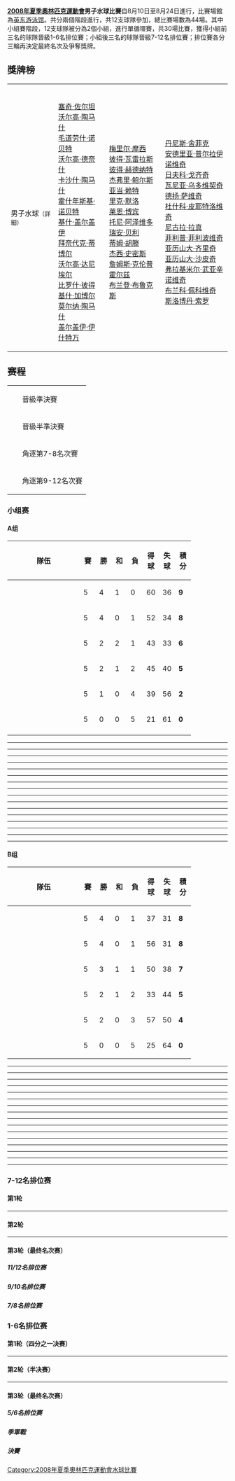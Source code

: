 {{2008年夏季奧林匹克運動會水球比賽}}

'''[[2008年夏季奧林匹克運動會|2008年夏季奧林匹克運動會]]男子水球比賽'''自8月10日至8月24日進行，比賽場館為[[英东游泳馆|英东游泳馆]]。共分兩個階段進行，共12支球隊參加，總比賽場數為44場。其中小組賽階段，12支球隊被分為2個小組，進行單循環賽，共30場比賽，獲得小組前三名的球隊晉級1-6名排位賽；小組後三名的球隊晉級7-12名排位賽；排位賽各分三輪再決定最終名次及爭奪獎牌。

== 獎牌榜 ==
{| {{MedalistTable|type=項目|columns=1|style=font-size:small;}}
|-
|男子水球<small>（詳細）</small>
| {{flagIOCteam|HUN|2008年夏季}}<br />[[塞奇·佐尔坦|塞奇·佐尔坦]]<br />[[沃尔高·陶马什_(水球运动员)|沃尔高·陶马什]]<br />[[毛道劳什·诺贝特|毛道劳什·诺贝特]]<br />[[沃尔高·德奈什|沃尔高·德奈什]]<br />[[卡沙什·陶马什|卡沙什·陶马什]]<br />[[霍什年斯基·诺贝特|霍什年斯基·诺贝特]]<br />[[基什·盖尔盖伊|基什·盖尔盖伊]]<br />[[拜奈代克·蒂博尔|拜奈代克·蒂博尔]]<br />[[沃尔高·达尼埃尔|沃尔高·达尼埃尔]]<br />[[比罗什·彼得|比罗什·彼得]]<br />[[基什·加博尔|基什·加博尔]]<br />[[莫尔纳·陶马什|莫尔纳·陶马什]]<br />[[盖尔盖伊·伊什特万|盖尔盖伊·伊什特万]]
| {{flagIOCteam|USA|2008年夏季}}<br />[[梅里尔·摩西|梅里尔·摩西]]<br />[[彼得·瓦雷拉斯|彼得·瓦雷拉斯]]<br />[[彼得·赫德纳特|彼得·赫德纳特]]<br />[[杰弗里·鲍尔斯|杰弗里·鲍尔斯]]<br />[[亚当·赖特|亚当·赖特]]<br />[[里克·默洛|里克·默洛]]<br />[[莱恩·博宾|莱恩·博宾]]<br />[[托尼·阿泽维多|托尼·阿泽维多]]<br />[[瑞安·贝利|瑞安·贝利]]<br />[[蒂姆·胡滕|蒂姆·胡滕]]<br />[[杰西·史密斯|杰西·史密斯]]<br />[[詹姆斯·克伦普霍尔兹|詹姆斯·克伦普霍尔兹]]<br />[[布兰登·布鲁克斯|布兰登·布鲁克斯]]
| {{flagIOCteam|SRB|2008年夏季}}<br />[[丹尼斯·舍菲克|丹尼斯·舍菲克]]<br />[[安德里亚·普尔拉伊诺维奇|安德里亚·普尔拉伊诺维奇]]<br />[[日夫科·戈齐奇|日夫科·戈齐奇]]<br />[[瓦尼亚·乌多维契奇|瓦尼亚·乌多维契奇]]<br />[[德扬·萨维奇|德扬·萨维奇]]<br />[[杜什科·皮耶特洛维奇|杜什科·皮耶特洛维奇]]<br />[[尼古拉·拉真|尼古拉·拉真]]<br />[[菲利普·菲利波维奇|菲利普·菲利波维奇]]<br />[[亚历山大·齐里奇|亚历山大·齐里奇]]<br />[[亚历山大·沙皮奇|亚历山大·沙皮奇]]<br />[[弗拉基米尔·武亚辛诺维奇|弗拉基米尔·武亚辛诺维奇]]<br />[[布兰科·佩科维奇|布兰科·佩科维奇]]<br />[[斯洛博丹·索罗|斯洛博丹·索罗]]
|}

== 赛程 ==
{| class="infobox bordered"
|-
|width=10px bgcolor="#afeeee"| ||晉級準決賽
|-
|width=10px bgcolor="#ccffcc"| ||晉級半準決賽
|-
|width=10px bgcolor="#ffe4b5"| ||角逐第7-8名次賽
|-
|width=10px bgcolor="#ffcccc"| ||角逐第9-12名次賽
|}

=== 小组赛 ===
==== A组 ====
{| class="wikitable"
! width=150|隊伍
! width=20|賽
! width=20|勝
! width=20|和
! width=20|負
! width=20|得球
! width=20|失球
! width=20|積分
|-bgcolor="#afeeee"
| {{HUN}} || 5 || 4 || 1 || 0 || 60 || 36 || '''9'''
|-bgcolor="#ccffcc"
| {{ESP}} || 5 || 4 || 0 || 1 || 52 || 34 || '''8'''
|-bgcolor="#ccffcc"
| {{MNE}} || 5 || 2 || 2 || 1 || 43 || 33 || '''6'''
|-bgcolor="#ffe4b5"
| {{AUS}} || 5 || 2 || 1 || 2 || 45 || 40 || '''5'''
|-bgcolor="#ffcccc"
| {{GRE}} || 5 || 1 || 0 || 4 || 39 || 56 || '''2'''
|-bgcolor="#ffcccc"
| {{CAN}} || 5 || 0 || 0 || 5 || 21 || 61 || '''0'''

|-
|}
----
{{waterpolobox
| date= 2008年8月10日
| time= 9:30
| report= [http://results.beijing2008.cn/WRM/CHI/INF/WP/C73/WPM400A01.shtml#WPM400A01 報告]{{dead link|date=十一月 2017 |bot=InternetArchiveBot }}
| team1= {{ESP}}
| score1= 16
| team2= {{CAN}}
| score2= 6
| location= [[北京英东游泳馆|北京英东-{游}-泳馆]]
| attendance= 
| referees= 
| Q1= 5:2
| Q2= 4:2
| Q3= 3:1
| Q4= 4:1
| OT=
| goals1= 
| goals2= 
}}
----
{{waterpolobox
| date= 2008年8月10日
| time= 10:50
| report= [http://results.beijing2008.cn/WRM/CHI/INF/WP/C73/WPM400A02.shtml#WPM400A02 報告]{{dead link|date=十一月 2017 |bot=InternetArchiveBot }}
| team1= {{HUN}}
| score1= 10
| team2= {{MNE}}
| score2= 10
| location= [[北京英东游泳馆|北京英东-{游}-泳馆]]
| attendance= 
| referees= 博里什·马尔盖塔（斯洛文尼亚）
| Q1= 3:3
| Q2= 3:1
| Q3= 2:4
| Q4= 2:2
| OT=
| goals1= 
| goals2= 
}}
----
{{waterpolobox
| date= 2008年8月10日
| time= 14:00
| report= 3
| team1= {{AUS}}
| score1= 12
| team2= {{GRE}}
| score2= 8
| location= [[北京英东游泳馆|北京英东-{游}-泳馆]]
| attendance= 
| referees= 托尔斯滕·博克（德国）／阿伦·钱尼（美国）
| Q1= 5:5
| Q2= 4:3
| Q3= 2:0
| Q4= 1:0
| OT=
| goals1= 
| goals2= 
}}
----
{{waterpolobox
| date= 2008年8月12日
| time= 9:30
| report= 12
| team1= {{CAN}}
| score1= 0 
| team2= {{MNE}}
| score2= 12
| location= [[北京英东游泳馆|北京英东-{游}-泳馆]]
| attendance= 
| referees= 斯蒂芬·奈茨（新西兰）／盖伊·平克（南非）
| Q1= 0:3
| Q2= 0:4
| Q3= 0:4
| Q4= 0:1
| OT=
| goals1= 
| goals2= 
}}
----
{{waterpolobox
| date= 2008年8月12日
| time= 10:50
| report= 8
| team1= {{ESP}}
| score1= 9
| team2= {{AUS}}
| score2= 8
| location= [[北京英东游泳馆|北京英东-{游}-泳馆]]
| attendance= 
| referees= 博里什·马尔盖塔（斯洛文尼亚）／卡普蒂·马西米利亚诺（意大利）
| Q1= 4:0
| Q2= 2:4
| Q3= 2:2
| Q4= 1:2
| OT=
| goals1= 
| goals2= 
}}
----
{{waterpolobox
| date= 2008年8月12日
| time= 14:00
| report= 7
| team1= {{GRE}}
| score1= 6
| team2= {{HUN}}
| score2= 17
| location= [[北京英东游泳馆|北京英东-{游}-泳馆]]
| attendance= 
| referees= 姆拉登·拉克（克罗地亚）／米哈伊洛·契里奇（塞尔维亚）
| Q1= 2:7
| Q2= 2:2
| Q3= 1:4
| Q4= 1:4
| OT=
| goals1= 
| goals2= 
}}
----
{{waterpolobox
| date= 2008年8月14日
| time= 12:10
| report= [http://results.beijing2008.cn/WRM/CHI/INF/WP/C73/WPM400A07.shtml#WPM400A07 報告]{{dead link|date=十一月 2017 |bot=InternetArchiveBot }}
| team1= {{HUN}}
| score1= 8
| team2= {{ESP}}
| score2= 5
| location= [[北京英东游泳馆|北京英东-{游}-泳馆]]
| attendance= 
| referees= 
| Q1= 2:3
| Q2= 4:2
| Q3= 0:0
| Q4= 2:0
| OT=
| goals1= 
| goals2= 
}}
----
{{waterpolobox
| date= 2008年8月14日
| time= 14:00
| report= [http://results.beijing2008.cn/WRM/CHI/INF/WP/C73/WPM400A08.shtml#WPM400A08 報告]{{dead link|date=十一月 2017 |bot=InternetArchiveBot }}
| team1= {{MNE}}
| score1= 10
| team2= {{GRE}}
| score2= 6
| location= [[北京英东游泳馆|北京英东-{游}-泳馆]]
| attendance= 
| referees= 
| Q1= 3:1
| Q2= 2:1
| Q3= 5:2
| Q4= 0:2
| OT=
| goals1= 
| goals2= 
}}
----
{{waterpolobox
| date= 2008年8月14日
| time= 15:20
| report= [http://results.beijing2008.cn/WRM/CHI/INF/WP/C73/WPM400A09.shtml#WPM400A09 報告]{{dead link|date=十一月 2017 |bot=InternetArchiveBot }}
| team1= {{AUS}}
| score1= 8
| team2= {{CAN}}
| score2= 5
| location= [[北京英东游泳馆|北京英东-{游}-泳馆]]
| attendance= 
| referees= 
| Q1= 2:3
| Q2= 2:1
| Q3= 3:1
| Q4= 1:0
| goals1= 
| goals2= 
}}
----
{{waterpolobox
| date= 2008年8月16日
| time= 10:50
| report= [http://results.beijing2008.cn/WRM/CHI/INF/WP/C73/WPM400A10.shtml#WPM400A10 報告]{{dead link|date=十一月 2017 |bot=InternetArchiveBot }}
| team1= {{CAN}}
| score1= 7
| team2= {{GRE}}
| score2= 13
| location= [[北京英东游泳馆|北京英东-{游}-泳馆]]
| attendance= 
| referees= 
| Q1= 1:6
| Q2= 4:5
| Q3= 2:1
| Q4= 0:1
| OT=
| goals1= 
| goals2= 
}}
----
{{waterpolobox
| date= 2008年8月16日
| time= 14:00
| report= [http://results.beijing2008.cn/WRM/CHI/INF/WP/C73/WPM400A11.shtml#WPM400A11 報告]{{dead link|date=十一月 2017 |bot=InternetArchiveBot }}
| team1= {{ESP}}
| score1= 12
| team2= {{MNE}}
| score2= 6
| location= [[北京英东游泳馆|北京英东-{游}-泳馆]]
| attendance= 
| referees= 阿伦·钱尼（美国）／艾哈迈德·埃尔汗·图尔加（土耳其）
| Q1= 3:0
| Q2= 4:1
| Q3= 3:4
| Q4= 2:1
| OT=
| goals1= 
| goals2= 
}}
----
{{waterpolobox
| date= 2008年8月16日
| time= 15:20
| report= [http://results.beijing2008.cn/WRM/CHI/INF/WP/C73/WPM400A12.shtml#WPM400A12 報告]{{dead link|date=十一月 2017 |bot=InternetArchiveBot }}
| team1= {{AUS}}
| score1= 12
| team2= {{HUN}}
| score2= 13
| location= [[北京英东游泳馆|北京英东-{游}-泳馆]]
| attendance= 
| referees= 约翰·卡雷尔·克洛佩（荷兰）／姆拉登·拉克（克罗地亚）
| Q1= 4:4
| Q2= 1:5
| Q3= 4:2
| Q4= 3:2
| OT=
| goals1= 
| goals2= 
}}
----
{{waterpolobox
| date= 2008年8月18日
| time= 10:50
| report= [http://results.beijing2008.cn/WRM/CHI/INF/WP/C73/WPM400A13.shtml#WPM400A13 報告]{{dead link|date=十一月 2017 |bot=InternetArchiveBot }}
| team1= {{HUN}}
| score1= 12
| team2= {{CAN}}
| score2= 3
| location= [[北京英东游泳馆|北京英东-{游}-泳馆]]
| attendance= 
| referees= 米哈伊洛·契里奇（塞尔维亚）／布赖恩·利特尔约翰（英国）
| Q1= 3:1
| Q2= 3:0
| Q3= 1:2
| Q4= 5:0
| OT=
| goals1= 
| goals2= 
}}
----
{{waterpolobox
| date= 2008年8月18日
| time= 12:10
| report= [http://results.beijing2008.cn/WRM/CHI/INF/WP/C73/WPM400A14.shtml#WPM400A14 報告]{{dead link|date=十一月 2017 |bot=InternetArchiveBot }}
| team1= {{MNE}}
| score1= 5
| team2= {{AUS}}
| score2= 5
| location= [[北京英东游泳馆|北京英东-{游}-泳馆]]
| attendance= 
| referees= 阿伦·钱尼（美国）／卡普蒂·马西米利亚诺（意大利）
| Q1= 2:1
| Q2= 1:2
| Q3= 0:1
| Q4= 2:1
| goals1= 
| goals2= 
}}
----
{{waterpolobox
| date= 2008年8月18日
| time= 15:20
| report= 29
| team1= {{ESP}}
| score1= 10
| team2= {{GRE}}
| score2= 6
| location= [[北京英东游泳馆|北京英东-{游}-泳馆]]
| attendance= 
| referees= 
| Q1= 2:0
| Q2= 3:0
| Q3= 3:5
| Q4= 2:1
| OT=
| goals1= 
| goals2= 
}}
----

==== B组 ====
{| class="wikitable"
! width=150|隊伍
! width=20|賽
! width=20|勝
! width=20|和
! width=20|負
! width=20|得球
! width=20|失球
! width=20|積分
|-bgcolor="#afeeee"
| {{USA}} || 5 || 4 || 0 || 1 || 37 || 31 || '''8'''
|-bgcolor="#ccffcc"
| {{HRV}} || 5 || 4 || 0 || 1 || 56 || 31 || '''8'''
|-bgcolor="#ccffcc"
| {{SRB}} || 5 || 3 || 1 || 1 || 50 || 38 || '''7'''
|-bgcolor="#ffe4b5"
| {{GER}} || 5 || 2 || 1 || 2 || 33 || 44 || '''5'''
|-bgcolor="#ffcccc"
| {{ITA}} || 5 || 2 || 0 || 3 || 57 || 50 || '''4'''
|-bgcolor="#ffcccc"
| {{CHN}} || 5 || 0 || 0 || 5 || 25 || 64 || '''0'''
|}
----
{{waterpolobox
| date= 2008年8月10日
| time= 12:10
| report= 4
| team1= {{SRB}}
| score1= 11
| team2= {{GER}}
| score2= 7
| location= [[北京英东游泳馆|北京英东-{游}-泳馆]]
| attendance= 
| referees= 艾哈迈德·埃尔汗·图尔加（土耳其）／布赖恩·利特尔约翰（英国）
| Q1= 1:3
| Q2= 5:2
| Q3= 2:2
| Q4= 3:0
| OT=
| goals1= 
| goals2= 
}}
----
{{waterpolobox
| date= 2008年8月10日
| time= 15:20
| report= 6
| team1= {{HRV}}
| score1= 11 
| team2= {{ITA}}
| score2= 7
| location= [[北京英东游泳馆|北京英东-{游}-泳馆]]
| attendance= 
| referees= 米哈伊·安杰洛·西米翁（罗马尼亚）／谢尔盖·安齐费罗夫（俄罗斯）
| Q1= 3:3
| Q2= 2:0
| Q3= 4:1
| Q4= 2:3
| OT=
| goals1= 
| goals2= 
}}
----
{{waterpolobox
| date= 2008年8月10日
| time= 16:40
| report= 5
| team1= {{USA}}
| score1= 8
| team2= {{CHN}}
| score2= 4
| location=[[北京英东游泳馆|北京英东-{游}-泳馆]]
| attendance= 
| referees= 
| Q1= 3:1
| Q2= 1:2
| Q3= 2:1
| Q4= 2:0
| OT=
| goals1= 
| goals2= 
}}
----
{{waterpolobox
| date= 2008年8月12日
| time= 12:10
| report= 10
| team1= {{ITA}}
| score1= 11
| team2= {{USA}}
| score2= 12
| location= [[北京英东游泳馆|北京英东-{游}-泳馆]]
| attendance= 
| referees= 马里奥·布尔古连（黑山）／德西奥·帕泰利（巴西
| Q1= 1:2
| Q2= 2:3
| Q3= 4:3
| Q4= 4:4
| OT=
| goals1= 
| goals2= 
}}
----
{{waterpolobox
| date= 2008年8月12日
| time= 15:20
| report= 11
| team1= {{SRB}}
| score1= 8
| team2= {{HRV}}
| score2= 11
| location= [[北京英东游泳馆|北京英东-{游}-泳馆]]
| attendance= 
| referees= 加埃唐·蒂科特（加拿大）／约翰·卡雷尔·克洛佩（荷兰）
| Q1= 3:1
| Q2= 1:4
| Q3= 1:4
| Q4= 3:2
| OT=
| goals1= 
| goals2= 
}}
----
{{waterpolobox
| date= 2008年8月12日
| time= 16:40
| report= 9
| team1= {{GER}}
| score1= 6
| team2= {{CHN}}
| score2= 5
| location= [[北京英东游泳馆|北京英东-{游}-泳馆]]
| attendance= 
| referees= 海梅·莫利内尔·莫林斯（西班牙）／迈克尔·爱德华·哈特（澳大利亚）
| Q1= 0:2
| Q2= 5:2
| Q3= 0:0
| Q4= 0:1
| OT=
| goals1= 
| goals2= 
}}
----
{{waterpolobox
| date= 2008年8月14日
| time= 9:30
| report= [http://results.beijing2008.cn/WRM/CHI/INF/WP/C73/WPM400B07.shtml#WPM400B07 報告]{{dead link|date=十一月 2017 |bot=InternetArchiveBot }}
| team1= {{HRV}}
| score1= 13
| team2= {{GER}}
| score2= 5
| location= [[北京英东游泳馆|北京英东-{游}-泳馆]]
| attendance= 
| referees= 海梅·莫利内尔·莫林斯（西班牙）／尼古劳斯·阿伊罗斯（希腊）
| Q1= 4:1
| Q2= 3:2
| Q3= 2:1
| Q4= 4:1
| OT=
| goals1= 
| goals2= 
}}
----
{{waterpolobox
| date= 2008年8月14日
| time= 10:50
| report=[http://results.beijing2008.cn/WRM/CHI/INF/WP/C73/WPM400B08.shtml#WPM400B08 報告]{{dead link|date=十一月 2017 |bot=InternetArchiveBot }}
| team1= {{USA}}
| score1= 2
| team2= {{SRB}}
| score2= 4
| location= [[北京英东游泳馆|北京英东-{游}-泳馆]]
| attendance= 
| referees= 谢尔盖·安齐费罗夫（俄罗斯）／布赖恩·利特尔约翰（英国）
| Q1= 0:0
| Q2= 1:2
| Q3= 0:2
| Q4= 1:0
| OT=
| goals1= 
| goals2= 
}}
----
{{waterpolobox
| date= 2008年8月14日
| time= 16:40
| report= [http://results.beijing2008.cn/WRM/CHI/INF/WP/C73/WPM400B09.shtml#WPM400B09 報告]{{dead link|date=十一月 2017 |bot=InternetArchiveBot }}
| team1= {{CHN}}
| score1= 7
| team2= {{ITA}}
| score2= 19
| location= [[北京英东游泳馆|北京英东-{游}-泳馆]]
| attendance= 
| referees= 基赛伊·加博尔（匈牙利）／拉多斯瓦夫·彼得·科雷兹纳（波兰）
| Q1= 2:5
| Q2= 2:5
| Q3= 1:4
| Q4= 2:5
| OT=
| goals1= 
| goals2= 
}}
----
{{waterpolobox
| date= 2008年8月16日
| time= 9:30
| report= [http://results.beijing2008.cn/WRM/CHI/INF/WP/C73/WPM400B10.shtml#WPM400B10 報告]{{dead link|date=十一月 2017 |bot=InternetArchiveBot }}
| team1= {{GER}}
| score1= 8
| team2= {{ITA}}
| score2= 7
| location= [[北京英东游泳馆|北京英东-{游}-泳馆]]
| attendance= 
| referees= 马里奥·布尔古连（黑山）／加埃唐·蒂科特（加拿大）
| Q1= 2:1
| Q2= 3:1
| Q3= 0:2
| Q4= 3:3
| OT=
| goals1= 
| goals2= 
}}
----
{{waterpolobox
| date= 2008年8月16日
| time= 12:10
| report= [http://results.beijing2008.cn/WRM/CHI/INF/WP/C73/WPM400B11.shtml#WPM400B11 報告]{{dead link|date=十一月 2017 |bot=InternetArchiveBot }}
| team1= {{HRV}}
| score1= 5
| team2= {{USA}}
| score2= 7
| location= [[北京英东游泳馆|北京英东-{游}-泳馆]]
| attendance= 
| referees= 
| Q1= 2:2
| Q2= 1:3
| Q3= 0:0
| Q4= 2:2
| OT=
| goals1= 
| goals2= 
}}
----
{{waterpolobox
| date= 2008年8月16日
| time= 16:40
| report= [http://results.beijing2008.cn/WRM/CHI/INF/WP/C73/WPM400B12.shtml#WPM400B12 報告]{{dead link|date=十一月 2017 |bot=InternetArchiveBot }}
| team1= {{SRB}}
| score1= 15
| team2= {{CHN}}
| score2= 5
| location= [[北京英东游泳馆|北京英东-{游}-泳馆]]
| attendance= 
| referees= 
| Q1= 5:2
| Q2= 2:1
| Q3= 4:2
| Q4= 4:0
| OT=
| goals1= 
| goals2= 
}}
----
{{waterpolobox
| date= 2008年8月18日
| time= 9:30
| report= [http://results.beijing2008.cn/WRM/CHI/INF/WP/C73/WPM400B13.shtml#WPM400B13 報告]{{dead link|date=十一月 2017 |bot=InternetArchiveBot }}
| team1= {{SRB}}
| score1= 12
| team2= {{ITA}}
| score2= 13
| location=[[北京英东游泳馆|北京英东-{游}-泳馆]]
| attendance= 
| referees= 约翰·卡雷尔·克洛佩（荷兰）／谢尔盖·安齐费罗夫（俄罗斯）
| Q1= 3:3
| Q2= 2:3
| Q3= 3:5
| Q4= 4:2
| OT=
| goals1= 
| goals2= 
}}
----
{{waterpolobox
| date= 2008年8月18日
| time= 14:00
| report= [http://results.beijing2008.cn/WRM/CHI/INF/WP/C73/WPM400B14.shtml#WPM400B14 報告]{{dead link|date=十一月 2017 |bot=InternetArchiveBot }}
| team1= {{USA}}
| score1= 8
| team2= {{GER}}
| score2= 7
| location= [[北京英东游泳馆|北京英东-{游}-泳馆]]
| attendance= 
| referees= 博里什·马尔盖塔（斯洛文尼亚）／基赛伊·加博尔（匈牙利）
| Q1= 3:2
| Q2= 2:1
| Q3= 2:2
| Q4= 1:2
| OT=
| goals1= 
| goals2= 
}}
----
{{waterpolobox
| date= 2008年8月18日
| time= 16:40
| report= [http://results.beijing2008.cn/WRM/CHI/INF/WP/C73/WPM400B15.shtml#WPM400B15 報告]{{dead link|date=十一月 2017 |bot=InternetArchiveBot }}
| team1= {{CHN}}
| score1= 4
| team2= {{HRV}}
| score2= 16
| location= [[北京英东游泳馆|北京英东-{游}-泳馆]]
| attendance= 
| referees= 迈克尔·爱德华·哈特（澳大利亚）／尼古劳斯·阿伊罗斯（希腊）
| Q1= 0:4
| Q2= 0:3
| Q3= 1:1
| Q4= 3:8
| OT=
| goals1= 
| goals2= 
}}
----

=== 7-12名排位赛 ===
==== 第1轮 ====
{{waterpolobox
| date= 2008年8月20日
| time= 9:30
| report=[http://results.beijing2008.cn/WRM/CHI/INF/WP/C73/WPM400303.shtml#WPM400303 報告]{{dead link|date=十一月 2017 |bot=InternetArchiveBot }}
| team1= {{flagicon|CAN}}[[加拿大男子水球國家隊|加拿大]]
| score1= 11
| team2= {{flagicon|ITA}}[[加拿大男子水球國家隊|意大利]]
| score2= 13
| location= [[北京英东游泳馆|北京英东-{游}-泳馆]]
| attendance= 
| referees= 姆拉登·拉克（克罗地亚）／倪世伟（中国）
| Q1= 1:4
| Q2= 3:2
| Q3= 3:3
| Q4= 4:4
| OT=
| goals1= 凯文·格雷厄姆（4）
| goals2= 莱奥纳尔多·索塔尼（3）
}}
----
{{waterpolobox
| date= 2008年8月20日
| time= 10:50
| report=[http://results.beijing2008.cn/WRM/CHI/INF/WP/C73/WPM400304.shtml#WPM400304 報告]{{dead link|date=十一月 2017 |bot=InternetArchiveBot }}
| team1= {{flagicon|GRE}}[[希臘男子水球國家隊|希臘]]
| score1= 13
| team2= {{flagicon|CHN}}[[中國男子水球國家隊|中國]]
| score2= 8
| location= [[北京英东游泳馆|北京英东-{游}-泳馆]]
| attendance= 
| referees= 阿兰·巴尔凡巴耶夫（哈萨克斯坦）／斯蒂芬·奈茨（新西兰）
| Q1= 3:1
| Q2= 4:4
| Q3= 2:0
| Q4= 4:3
| OT=
| goals1= 乔治斯·恩托斯卡斯（4）
| goals2= 谢俊敏（3）
}}

==== 第2轮 ====
{{waterpolobox
| date= 2008年8月22日
| time= 10:50
| report=[http://results.beijing2008.cn/WRM/CHI/INF/WP/C73/WPM400203.shtml#WPM400203 報告]{{dead link|date=十一月 2017 |bot=InternetArchiveBot }}
| team1= {{flagicon|AUS}}[[澳洲男子水球國家隊|澳洲]]
| score1= 17
| team2= {{flagicon|ITA}}[[意大利男子水球國家隊|意大利]]
| score2= 16
| location=[[北京英东游泳馆|北京英东-{游}-泳馆]]
| attendance= 
| referees= 海梅·莫利内尔·莫林斯（西班牙）／阿伦·钱尼（美国）
| Q1= 4:2
| Q2= 1:5
| Q3= 4:0
| Q4= 1:3
| OT= 0:1 3:2 4:3
| goals1= 萨姆·迈克格雷戈（3）
| goals2= 亚历山德罗·卡尔卡泰拉（6）
}}
----
{{waterpolobox
| date= 2008年8月22日
| time= 17:00
| report=[http://results.beijing2008.cn/WRM/CHI/INF/WP/C73/WPM400204.shtml#WPM400204 報告]{{dead link|date=十一月 2017 |bot=InternetArchiveBot }}
| team1= {{flagicon|GER}}[[德國男子水球國家隊|德國]]
| score1= 9
| team2= {{flagicon|GRE}}[[希臘男子水球國家隊|希臘]]
| score2= 13
| location= [[北京英东游泳馆|北京英东-{游}-泳馆]]
| attendance= 
| referees= 米哈伊洛·契里奇（塞尔维亚）／德西奥·帕泰利（巴西）
| Q1= 3:3
| Q2= 1:3
| Q3= 2:4
| Q4= 3:3
| OT=
| goals1= 海科·诺塞克（3）
| goals2= 乔治斯·恩托斯卡斯（6）
}}

==== 第3轮（最终名次赛） ====
===== 11/12名排位赛 =====
{{waterpolobox
| date= 2008年8月22日
| time= 9:30
| report=[http://results.beijing2008.cn/WRM/CHI/INF/WP/C73/WPM400106.shtml#WPM400106 報告]{{dead link|date=十一月 2017 |bot=InternetArchiveBot }}
| team1= {{flagicon|CAN}}[[加拿大男子水球國家隊|加拿大]]
| score1= 8
| team2= {{flagicon|CHN}}[[中國男子水球國家隊|中國]]
| score2= 7
| location= [[北京英东游泳馆|北京英东-{游}-泳馆]]
| attendance= 
| referees= 拉多斯瓦夫·彼得·科雷兹纳／尼古劳斯·阿伊罗斯（希腊）
| Q1= 1:1
| Q2= 3:1
| Q3= 1:2
| Q4= 3:3
| OT=
| goals1= 贾斯廷·博伊德、让·萨伊格（2）
| goals2= 余利君、韩志东（2）
}}

===== 9/10名排位赛 =====
{{waterpolobox
| date= 2008年8月24日
| time= 9:30
| report=[https://web.archive.org/web/20080905231505/http://results.beijing2008.cn/WRM/CHI/INF/WP/C73/WPM400105.shtml#WPM400105 報告]
| team1= {{flagicon|ITA}}[[意大利男子水球國家隊|意大利]]
| score1= 10
| team2= {{flagicon|GER}}[[德國男子水球國家隊|德國]]
| score2= 8
| location=[[北京英东游泳馆|北京英东-{游}-泳馆]]
| attendance= 
| referees= 姆拉登·拉克（克罗地亚）／迈克尔·爱德华·哈特（澳大利亚）
| Q1= 4:3
| Q2= 1:1
| Q3= 1:1
| Q4= 4:3
| OT=
| goals1= 亚历山德罗·卡尔卡泰拉（5）
| goals2= 马尔科·萨维奇、托马斯·舍特维蒂斯、安德烈亚斯·施洛特贝克（2）
}}

===== 7/8名排位赛 =====
{{waterpolobox
| date= 2008年8月24日
| time= 10:50
| report=[https://web.archive.org/web/20080910070338/http://results.beijing2008.cn/WRM/CHI/INF/WP/C73/WPM400104.shtml#WPM400104 報告]
| team1= {{flagicon|AUS}}[[澳洲男子水球國家隊|澳洲]]
| score1= 8
| team2= {{flagicon|GRE}}[[希臘男子水球國家隊|希臘]]
| score2= 9
| location= [[北京英东游泳馆|北京英东-{游}-泳馆]]
| attendance= 
| referees= 米哈伊·安杰洛·西米翁（罗马尼亚）／盖伊·平克（南非）
| Q1= 2:3
| Q2= 2:2
| Q3= 3:1
| Q4= 1:3
| OT=
| goals1= 彼得罗·菲廖利（3）
| goals2= 阿纳斯塔西奥斯·斯基扎斯、赫里斯托斯·阿夫鲁扎基斯（2）
}}

=== 1-6名排位赛 ===
==== 第1轮（四分之一决赛） ====
{{waterpolobox
| date= 2008年8月20日
| time= 16:00
| report=[http://results.beijing2008.cn/WRM/CHI/INF/WP/C73/WPM400301.shtml#WPM400301 報告]{{dead link|date=十一月 2017 |bot=InternetArchiveBot }}
| team1= {{flagicon|MNE}}[[黑山男子水球國家隊|黑山]]
| score1= 7
| team2= {{flagicon|CRO}}[[克羅地亞男子水球國家隊|克羅地亞]]
| score2= 6
| location= [[北京英东游泳馆|北京英东-{游}-泳馆]]
| attendance= 
| referees= 艾哈迈德·埃尔汗·图尔加（土耳其）／托尔斯滕·博克（德国）
| Q1= 3:1
| Q2= 2:3
| Q3= 1:0
| Q4= 1:2
| OT=
| goals1= 尼古拉·亚诺维奇、亚历山大·伊沃维奇（2）
| goals2= 伊戈尔·希尼奇（2）
}}
----
{{waterpolobox
| date= 2008年8月20日
| time= 17:20
| report=[http://results.beijing2008.cn/WRM/CHI/INF/WP/C73/WPM400302.shtml#WPM400302 報告]{{dead link|date=十一月 2017 |bot=InternetArchiveBot }}
| team1= {{flagicon|ESP}}[[西班牙男子水球國家隊|西班牙]]
| score1= 5
| team2= {{flagicon|SRB}}[[塞爾維亞男子水球國家隊|塞爾維亞]]
| score2= 9
| location= [[北京英东游泳馆|北京英东-{游}-泳馆]]
| attendance= 
| referees= 加埃唐·蒂科特（加拿大）／约翰·卡雷尔·克洛佩（荷兰）
| Q1= 1:0
| Q2= 1:5
| Q3= 1:2
| Q4= 2:2
| OT=
| goals1= 吉列尔莫·莫利纳（2）
| goals2= 杜什科·皮耶特洛维奇（4）
}}

==== 第2轮（半决赛） ====
{{waterpolobox
| date= 2008年8月22日
| time= 18:20
| report=38
| team1= {{flagicon|HUN}}[[匈牙利男子水球國家隊|匈牙利]]
| score1= 11
| team2= {{flagicon|MNE}}[[黑山男子水球國家隊|黑山]]
| score2= 9
| location= [[北京英东游泳馆|北京英东-{游}-泳馆]]
| attendance= 
| referees= 米哈伊·安杰洛·西米翁（罗马尼亚）／艾哈迈德·埃尔汗·图尔加（土耳其）
| Q1= 3:4
| Q2= 3:3
| Q3= 3:0
| Q4= 2:2
| OT=
| goals1= 盖尔盖伊·基什（3）
| goals2= 尼古拉·亚诺维奇、韦利科·乌斯科科维奇、弗拉迪米尔·戈伊科维奇（2）
}}
----
{{waterpolobox
| date= 2008年8月22日
| time= 19:40
| report=39
| team1= {{flagicon|USA}}[[美國男子水球國家隊|美國]]
| score1= 10
| team2= {{flagicon|SRB}}[[塞爾維亞男子水球國家隊|塞爾維亞]]
| score2= 5
| location= [[北京英东游泳馆|北京英东-{游}-泳馆]]
| attendance= 
| referees= 加埃唐·蒂科特（加拿大）／博里什·马尔盖塔（斯洛文尼亚）
| Q1= 3:3
| Q2= 2:1
| Q3= 2:1
| Q4= 3:0
| OT=
| goals1= 托尼·阿泽维多（3）
| goals2= 杜什科·皮耶特洛维奇、弗拉基米尔·武亚辛诺维奇（2）
}}

==== 第3轮（最终名次赛） ====
===== 5/6名排位赛 =====
{{waterpolobox
| date= 2008年8月24日
| time= 13:00
| report=[https://web.archive.org/web/20080910070332/http://results.beijing2008.cn/WRM/CHI/INF/WP/C73/WPM400103.shtml#WPM400103 報告]
| team1= {{flagicon|CRO}}[[克羅地亞男子水球國家隊|克羅地亞]]
| score1= 9
| team2= {{flagicon|ESP}}[[西班牙男子水球國家隊|西班牙]]
| score2= 11
| location= [[北京英东游泳馆|北京英东-{游}-泳馆]]
| attendance= 
| referees= 阿伦·钱尼（美国）／基赛伊·加博尔（匈牙利）
| Q1= 2:0
| Q2= 3:5
| Q3= 1:3
| Q4= 3:3
| OT=
| goals1= 安德罗·布什列、泰奥·多加什（2）
| goals2= 加西亚·哈维尔（4）
}}

===== 季軍戰 =====
{{waterpolobox
| date= 2008年8月24日
| time= 14:20
| report=[https://web.archive.org/web/20080903135152/http://results.beijing2008.cn/WRM/CHI/INF/WP/C73/WPM400102.shtml#WPM400102 報告]
| team1= {{flagicon|MNE}}[[黑山男子水球國家隊|黑山]]
| score1= 4
| team2= {{flagicon|SRB}}[[塞爾維亞男子水球國家隊|塞爾維亞]]
| score2= 6
| location= [[北京英东游泳馆|北京英东-{游}-泳馆]]
| attendance= 
| referees= 艾哈迈德·埃尔汗·图尔加（土耳其）／博里什·马尔盖塔（斯洛文尼亚）
| Q1= 0:2
| Q2= 1:2
| Q3= 1:2
| Q4= 2:0
| OT=
| goals1= 姆拉詹·亚诺维奇 (2)
| goals2= 德扬·萨维奇（2）
}}

===== 決賽 =====
{{waterpolobox
| date= 2008年8月24日
| time= 15:40
| report=[https://web.archive.org/web/20080909162613/http://results.beijing2008.cn/WRM/CHI/INF/WP/C73/WPM400101.shtml#WPM400101 報告]
| team1= {{flagicon|HUN}}[[匈牙利男子水球國家隊|匈牙利]]
| score1= 14
| team2= {{flagicon|USA}}[[美國男子水球國家隊|美國]]
| score2= 10
| location= [[北京英东游泳馆|北京英东-{游}-泳馆]]
| attendance= 
| referees= 加埃唐·蒂科特（加拿大）／马里奥·布尔古连（黑山）
| Q1= 6:4
| Q2= 3:4
| Q3= 2:1
| Q4= 3:1
| OT=
| goals1= 彼得·比罗什、达尼埃尔·鲁道夫·沃尔高（3）
| goals2= 托尼·阿泽维多 (4)
}}

[[Category:2008年夏季奧林匹克運動會水球比賽|Category:2008年夏季奧林匹克運動會水球比賽]]